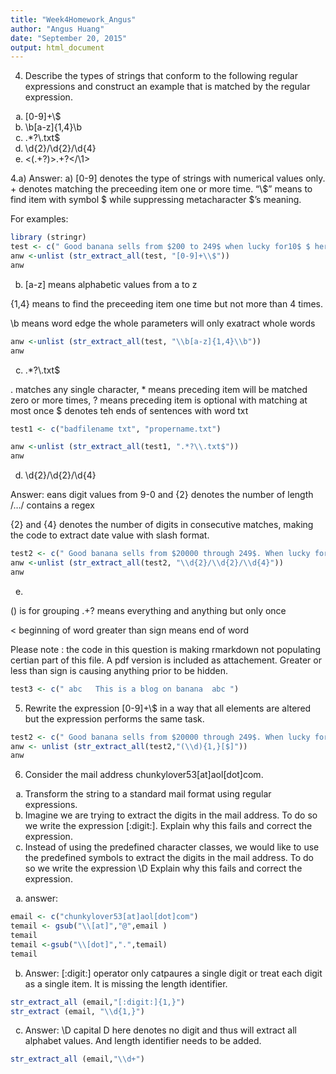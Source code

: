 ```yaml
---
title: "Week4Homework_Angus"
author: "Angus Huang"
date: "September 20, 2015"
output: html_document
---
```


4. Describe the types of strings that conform to the following regular expressions and
construct an example that is matched by the regular expression.
(a) [0-9]+\\$
(b) \\b[a-z]{1,4}\\b
(c) .*?\\.txt$
(d) \\d{2}/\\d{2}/\\d{4}
(e) <(.+?)>.+?</\\1>

4.a)
Answer:
a) 
[0-9] denotes the type of strings with numerical values only. 
+ denotes matching the preceeding item one or more time. 
"\\$" means to find item with symbol $ while suppressing metacharacter $'s meaning.

For examples:
```r
library (stringr)
test <- c(" Good banana sells from $200 to 249$ when lucky for10$ $ here means a fictious dollars$")
anw <-unlist (str_extract_all(test, "[0-9]+\\$"))
anw
```

b)
[a-z] means alphabetic values from a to z

{1,4} means to find the preceeding item one time but not more than 4 times.

\\b means word edge the whole parameters will only exatract whole words 

```r
anw <-unlist (str_extract_all(test, "\\b[a-z]{1,4}\\b"))
anw

```

(c) .*?\\.txt$

. matches any single character, * means preceding item will be matched zero or more times, ? means preceding item is optional with matching at most once
$ denotes teh ends of sentences with word txt


```r
test1 <- c("badfilename txt", "propername.txt") 

anw <-unlist (str_extract_all(test1, ".*?\\.txt$"))
anw
```

d) \\d{2}/\\d{2}/\\d{4}

Answer: 
\d means digit values from 9-0 and {2} denotes the number of length
/.../ contains a regex

{2} and {4} denotes the number of digits in consecutive matches, making the code to extract date value with slash format.

```r
test2 <- c(" Good banana sells from $20000 through 249$. When lucky for10$ $ here is indian rupee$ filename1.txt, randomtxt.txt call 20 19 1817 on 01/01/2014 is your lucky day")
anw <-unlist (str_extract_all(test2, "\\d{2}/\\d{2}/\\d{4}"))
anw
```


(e) 

() is for grouping
.+? means everything and anything but only once

< beginning of word
greater than sign means end of word

Please note : the code in this question is making rmarkdown not populating certian part of this file. A pdf version is included as attachement.
 Greater or less than sign is causing anything prior to be hidden.
```r
test3 <- c(" abc   This is a blog on banana  abc ")

```


5. Rewrite the expression [0-9]+\\$ in a way that all elements are altered but the
expression performs the same task.

```r
test2 <- c(" Good banana sells from $20000 through 249$. When lucky for10$ $ here is indian rupee$ filename1.txt, randomtxt.txt call 20 19 1817 on 01/01/2014 is your lucky day")
anw <- unlist (str_extract_all(test2,"(\\d){1,}[$]"))
anw

```

6. Consider the mail address chunkylover53[at]aol[dot]com.
(a) Transform the string to a standard mail format using regular expressions.
(b) Imagine we are trying to extract the digits in the mail address. To do so we write
the expression [:digit:]. Explain why this fails and correct the expression.
(c) Instead of using the predefined character classes, we would like to use the predefined
symbols to extract the digits in the mail address. To do so we write the expression
  \\D Explain why this fails and correct the expression.

a) answer:
```r
email <- c("chunkylover53[at]aol[dot]com")
temail <- gsub("\\[at]","@",email )
temail
temail <-gsub("\\[dot]",".",temail)
temail
```
b) 
Answer: [:digit:] operator only catpaures a single digit or treat each digit as a single item. It is missing the length identifier. 
```r
str_extract_all (email,"[:digit:]{1,}")
str_extract (email, "\\d{1,}")
```
c) 
Answer: \\D capital D here denotes no digit and thus will extract all alphabet values. And length identifier needs to be added.

```r
str_extract_all (email,"\\d+")
```
